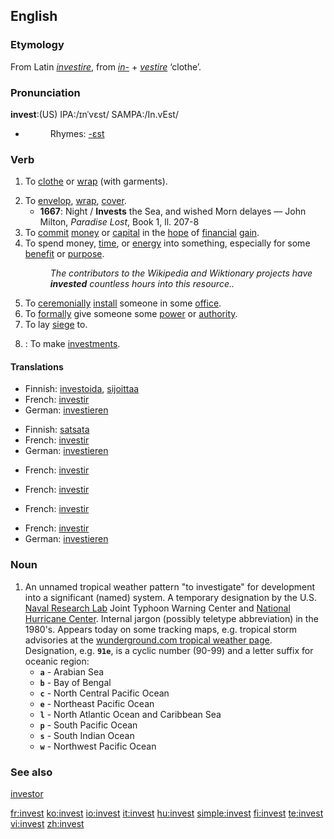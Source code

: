==English==
===Etymology===
From Latin ''[[investire]]'', from ''[[in-]]'' + ''[[vestire]]'' ‘clothe’.

===Pronunciation===
'''invest''':(US) IPA:/ɪnˈvɛst/ SAMPA:/In.vEst/
*{{audio|en-us-invest.ogg|Audio (US)}}
*:Rhymes: [[Rhymes:English:-ɛst|-ɛst]]

===Verb===
{{en-verb}}

# {{dated}} To [[clothe]] or [[wrap]] (with garments).
# To [[envelop]], [[wrap]], [[cover]].
#*'''1667''': Night / '''Invests''' the Sea, and wished Morn delayes — John Milton, ''Paradise Lost'', Book 1, ll. 207-8
# To [[commit]] [[money]] or [[capital]] in the [[hope]] of [[financial]] [[gain]].
# To spend money, [[time]], or [[energy]] into something, especially for some [[benefit]] or [[purpose]].
#:''The contributors to the Wikipedia and Wiktionary projects have '''invested''' countless hours into this resource..''
# To [[ceremonially]] [[install]] someone in some [[office]].
# To [[formally]] give someone some [[power]] or [[authority]].
# To lay [[siege]] to.
# {{intransitive}}: To make [[investments]].

====Translations====
{{trans-top|to commit money...}}
*Finnish: [[investoida]], [[sijoittaa]]
*French: [[investir]]
*German: [[investieren]]
{{trans-mid}}
{{trans-bottom}}

{{trans-top|to spend money, time...}}
*Finnish: [[satsata]]
*French: [[investir]]
*German: [[investieren]]
{{trans-mid}}
{{trans-bottom}}

{{trans-top|to ceremonially install}}
*French: [[investir]]
{{trans-mid}}
{{trans-bottom}}

{{trans-top|to formally give power}}
*French: [[investir]]
{{trans-mid}}
{{trans-bottom}}

{{trans-top|to adorn or clothe someone}}
{{trans-mid}}
{{trans-bottom}}

{{trans-top|to lay siege to}}
*French: [[investir]]
{{trans-mid}}
{{trans-bottom}}

{{trans-top|to make investments}}
*French: [[investir]]
*German: [[investieren]]
{{trans-mid}}
{{trans-bottom}}

===Noun===

# An unnamed tropical weather pattern "to investigate" for development into a significant (named) system.    A temporary designation by the U.S. [http://www.nrlmry.navy.mil/tc_pages/ Naval Research Lab] Joint Typhoon Warning Center and [http://www.nhc.noaa.gov/ National Hurricane Center].  Internal jargon (possibly teletype abbreviation) in the 1980's.  Appears today on some tracking maps, e.g. tropical storm advisories at the [http://www.wunderground.com/tropical/ wunderground.com tropical weather page].  Designation, e.g. <code>'''91e'''</code>, is a cyclic number (90-99) and a letter suffix for oceanic region:
#* <code>'''a'''</code> - Arabian Sea
#* <code>'''b'''</code> - Bay of Bengal
#* <code>'''c'''</code> - North Central Pacific Ocean
#* <code>'''e'''</code> - Northeast Pacific Ocean
#* <code>'''l'''</code> - North Atlantic Ocean and Caribbean Sea
#* <code>'''p'''</code> - South Pacific Ocean
#* <code>'''s'''</code> - South Indian Ocean
#* <code>'''w'''</code> - Northwest Pacific Ocean

===See also===
[[investor]]

[[fr:invest]]
[[ko:invest]]
[[io:invest]]
[[it:invest]]
[[hu:invest]]
[[simple:invest]]
[[fi:invest]]
[[te:invest]]
[[vi:invest]]
[[zh:invest]]